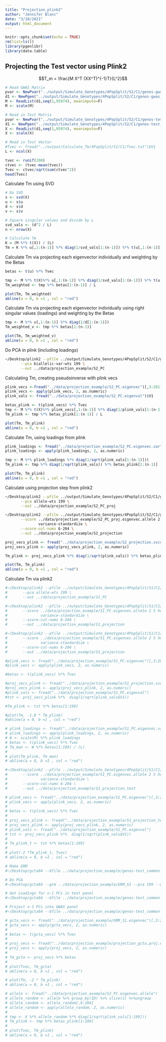 ```yaml
---
title: "Projection_plink2"
author: "Jennifer Blanc"
date: "3/10/2021"
output: html_document
---
```


```r
knitr::opts_chunk$set(echo = TRUE)
rm(list=ls())
library(pgenlibr)
library(data.table)
```

## Projecting the Test vector using Plink2 

$$T_m = \frac{M X^T (XX^T)^{-1}T}{L^2}$$

```r
# Read GWAS Matrix 
pvar <- NewPvar("../output/Simulate_Genotypes/4PopSplit/S2/C1/genos-gwas_common.pvar")
d1 <- NewPgen("../output/Simulate_Genotypes/4PopSplit/S2/C1/genos-gwas_common.pgen")
M <- ReadList(d1,seq(1,95974), meanimpute=F)
M <- scale(M)

# Read in Test Matrix 
pvar <- NewPvar("../output/Simulate_Genotypes/4PopSplit/S2/C1/genos-test_common.pvar")
d1 <- NewPgen("../output/Simulate_Genotypes/4PopSplit/S2/C1/genos-test_common.pgen")
X <- ReadList(d1,seq(1,95974), meanimpute=F)
X <- scale(X)

# Read in Test Vector 
#Tvec <- fread("../output/Calculate_Tm/4PopSplit/S1/C1/Tvec.txt")$V1
L <- ncol(X)

tvec <- runif(200)
ctvec <- (tvec-mean(tvec))
Tvec <- ctvec/sqrt(sum(ctvec^2))
head(Tvec)
```

Calculate Tm using SVD
```r
# Do SVD
s <- svd(X)
u <- s$u
d <- s$d
v <- s$v

# Square singular values and divide by L
svd_vals <- (d^2 / L)
n <- nrow(X)

# Calculate Tm
K = (M %*% t(X)) / (L)
Tm = K %*% u[,1:(n-1)] %*% diag(1/svd_vals[1:(n-1)]) %*% t(u[,1:(n-1)]) %*% Tvec
```

Calculate Tm via projecting each eigenvector individually and weighting by the Betas
```r
betas <- t(u) %*% Tvec

tmp <- M %*% t(X)%*% u[,1:(n-1)] %*% diag(1/svd_vals[1:(n-1)]) %*% t(u[,1:(n-1)]) %*% u[,1:(n-1)]
Tm_weighted <- tmp %*% betas[1:(n-1)] / L

plot(Tm, Tm_weighted)
abline(a = 0, b =1 , col = "red")
```

Calculate Tm via projecting each eigenvector individually using right singular values (loadings) and weighting by the Betas  
```r
tmp <- M %*% v[,1:(n-1)] %*% diag(1/d[1:(n-1)])
Tm_weighted_v <- tmp %*% betas[1:(n-1)] 

plot(Tm, Tm_weighted_v)
abline(a = 0, b =1 , col = "red")
```

Do PCA in plink (including loadings)
```bash
~/Desktop/plink2 --pfile ../output/Simulate_Genotypes/4PopSplit/S2/C1/genos-test_common \
       --pca biallelic-var-wts 199 \
       --out ../data/projection_example/S2_PC
```

Calculating Tm, creating pseudoinverse with plink vecs 
```r
plink_vecs <-fread("../data/projection_example/S2_PC.eigenvec")[,3:201]
plink_vecs <- apply(plink_vecs, 2, as.numeric)
plink_vals <- fread("../data/projection_example/S2_PC.eigenval")$V1

betas_plink <- t(plink_vecs) %*% Tvec
tmp <- M %*% t(X)%*% plink_vecs[,1:(n-1)] %*% diag(1/plink_vals[1:(n-1)]) %*% t(plink_vecs[,1:(n-1)]) %*% plink_vecs[,1:(n-1)]
Tm_plink <- tmp %*% betas_plink[1:(n-1)] / L

plot(Tm, Tm_plink)
abline(a = 0, b =1 , col = "red")
```

Calculate Tm, using loadings from plink
```r
plink_loadings <- fread("../data/projection_example/S2_PC.eigenvec.var")[,5:203]
plink_loadings <- apply(plink_loadings, 2, as.numeric)

tmp <- M %*% plink_loadings %*% diag(1/sqrt(plink_vals[1:(n-1)])) 
Tm_plink <- tmp %*% diag(1/sqrt(plink_vals)) %*% betas_plink[1:(n-1)] 

plot(Tm, Tm_plink)
abline(a = 0, b =1 , col = "red")
```

Calculate using projection step from plink2 
```bash
~/Desktop/plink2 --pfile ../output/Simulate_Genotypes/4PopSplit/S2/C1/genos-test_common \
       --pca allele-wts 199 \
       --out ../data/projection_example/S2_PC_proj

~/Desktop/plink2 --pfile ../output/Simulate_Genotypes/4PopSplit/S2/C1/genos-gwas_common \
       --score ../data/projection_example/S2_PC_proj.eigenvec.allele 2 5 header-read no-mean-imputation \
               variance-standardize \
       --score-col-nums 6-204 \
       --out ../data/projection_example/S2_projection
```

```r
proj_vecs_plink <- fread("../data/projection_example/S2_projection.sscore")[,5:203]
proj_vecs_plink <- apply(proj_vecs_plink, 2, as.numeric)

Tm_plink <- proj_vecs_plink %*% diag(1/sqrt(plink_vals)) %*% betas_plink[1:199] 

plot(Tm, Tm_plink)
abline(a = 0, b =1 , col = "red")
```
















Calculate Tm via plink2
```bash
#~/Desktop/plink2 --pfile ../output/Simulate_Genotypes/4PopSplit/S1/C1/genos-test_common \
#       --pca allele-wts 199 \
#       --out ../data/projection_example/S1_PC
```

```bash
#~/Desktop/plink2 --pfile ../output/Simulate_Genotypes/4PopSplit/S1/C1/genos-test_common \
#       --score ../data/projection_example/S1_PC.eigenvec.allele 2 5 header-read no-mean-imputation \
#               variance-standardize \
#       --score-col-nums 6-204 \
#       --out ../data/projection_example/S1_projection
```

```bash
#~/Desktop/plink2 --pfile ../output/Simulate_Genotypes/4PopSplit/S1/C1/genos-gwas_common \
#       --score ../data/projection_example/S1_PC.eigenvec.allele 2 5 header-read no-mean-imputation \
#               variance-standardize \
#       --score-col-nums 6-204 \
#       --out ../data/projection_example/S1_projection
```

```r
#plink_vecs <- fread("../data/projection_example/S1_PC.eigenvec")[,3:201]
#plink_vecs <- apply(plink_vecs, 2, as.numeric)

#betas <- t(plink_vecs) %*% Tvec

#proj_vecs_plink <- fread("../data/projection_example/S1_projection.sscore")[,5:203]
#proj_vecs_plink <- apply(proj_vecs_plink, 2, as.numeric)
#plink_vals <- fread("../data/projection_example/S1_PC.eigenval")
#tst <- proj_vecs_plink %*%  diag(1/sqrt(plink_vals$V1))

#Tm_plink <- tst %*% betas[1:199] 

#plot(Tm, -1.8 * Tm_plink)
#abline(a = 0, b =1 , col = "red")
```

```r
# plink_loadings <- fread("../data/projection_example/S1_PC.eigenvec.var")[,5:203]
# plink_loadings <- apply(plink_loadings, 2, as.numeric)
# W <- scale(M) %*% plink_loadings 
# betas <- t(plink_vecs) %*% Tvec
# Tm_man <- W %*% betas[1:199] / (L)
# 
# plot(Tm_plink, Tm_man)
# abline(a = 0, b =1 , col = "red")
```














```bash
#~/Desktop/plink2 --pfile ../output/Simulate_Genotypes/4PopSplit/S1/C1/genos-test_common \
#       --score ../data/projection_example/S1_PC.eigenvec.allele 2 5 header-read no-mean-imputation \
#               variance-standardize \
#       --score-col-nums 6-204 \
#       --out ../data/projection_example/S1_projection_test
```

```r
# plink_vecs <- fread("../data/projection_example/S1_PC.eigenvec")[,3:201]
# plink_vecs <- apply(plink_vecs, 2, as.numeric)
# 
# betas <- t(plink_vecs) %*% Tvec
# 
# proj_vecs_plink <- fread("../data/projection_example/S1_projection_test.sscore")[,5:203]
# proj_vecs_plink <- apply(proj_vecs_plink, 2, as.numeric)
# plink_vals <- fread("../data/projection_example/S1_PC.eigenval")
# tst <- proj_vecs_plink %*%  diag(1/sqrt(plink_vals$V1))
# 
# Tm_plink_t <- tst %*% betas[1:199] 
# 
# plot(-2 *Tm_plink_t, Tvec)
# abline(a = 0, b =1 , col = "red")
```






























```bash
# Make GRM
#~/Desktop/gcta64 --bfile ../data/projection_example/genos-test_common --make-grm --out ../data/projection_example/GRM_S1

# Do PCA
#~/Desktop/gcta64 --grm ../data/projection_example/GRM_S1 --pca 199 --out ../data/projection_example/GRM_S1

# Get Loadings for n-1 PCs in test panel  
#~/Desktop/gcta64 --bfile ../data/projection_example/genos-test_common --pc-loading ../data/projection_example/GRM_S1 --out ../data/projection_example/GCTA_loadings
```

```bash
# Project n-1 PCs into GWAS panel
#~/Desktop/gcta64 --bfile ../data/projection_example/genos-test_common --project-loading  #../data/projection_example/GCTA_loadings 199 --out ../data/projection_example/projection_gcta
```

```r
# gcta_vecs <- fread("../data/projection_example/GRM_S1.eigenvec")[,3:201]
# gcta_vecs <- apply(gcta_vecs, 2, as.numeric)
# 
# betas <- t(gcta_vecs) %*% Tvec
# 
# proj_vecs <- fread("../data/projection_example/projection_gcta.proj.eigenvec")[,3:201]
# proj_vecs <- apply(proj_vecs, 2, as.numeric)
# 
# Tm_gcta <- proj_vecs %*% betas 
# 
# plot(Tvec, Tm_gcta)
# abline(a = 0, b =1 , col = "red")
```

```r
# plot(Tm, -2 * Tm_plink)
# abline(a = 0, b =1 , col = "red")
```

```r
# allele <- fread("../data/projection_example/S2_PC.eigenvec.allele")
# allele_random <- allele %>% group_by(ID) %>% slice(1) %>%ungroup
# allele_random <- allele_random[,6:204]
# allele_random <- apply(allele_random, 2, as.numeric)
# 
# tmp <- X %*% allele_random %*% diag(1/sqrt(plink_vals[1:199]))
# Tm_plink <- tmp %*% betas_plink[1:199] 
# 
# plot(Tvec, Tm_plink)
# abline(a = 0, b =1 , col = "red")
```
